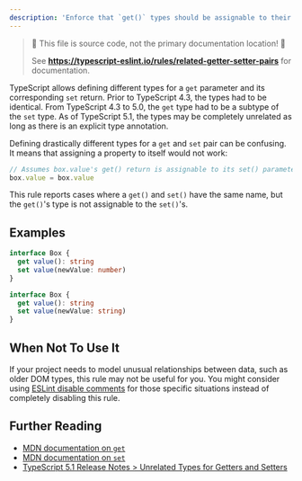 ```yaml
---
description: 'Enforce that `get()` types should be assignable to their equivalent `set()` type.'
---
```



> 🛑 This file is source code, not the primary documentation location! 🛑
>
> See **https://typescript-eslint.io/rules/related-getter-setter-pairs** for documentation.

TypeScript allows defining different types for a `get` parameter and its corresponding `set` return.
Prior to TypeScript 4.3, the types had to be identical.
From TypeScript 4.3 to 5.0, the `get` type had to be a subtype of the `set` type.
As of TypeScript 5.1, the types may be completely unrelated as long as there is an explicit type annotation.

Defining drastically different types for a `get` and `set` pair can be confusing.
It means that assigning a property to itself would not work:

```ts
// Assumes box.value's get() return is assignable to its set() parameter
box.value = box.value
```

This rule reports cases where a `get()` and `set()` have the same name, but the `get()`'s type is not assignable to the `set()`'s.

## Examples

<Tabs>
<TabItem value="❌ Incorrect">

```ts
interface Box {
  get value(): string
  set value(newValue: number)
}
```

</TabItem>
<TabItem value="✅ Correct">

```ts
interface Box {
  get value(): string
  set value(newValue: string)
}
```

</TabItem>
</Tabs>

## When Not To Use It

If your project needs to model unusual relationships between data, such as older DOM types, this rule may not be useful for you.
You might consider using [ESLint disable comments](https://eslint.org/docs/latest/use/configure/rules#using-configuration-comments-1) for those specific situations instead of completely disabling this rule.

## Further Reading

- [MDN documentation on `get`](https://developer.mozilla.org/en-US/docs/Web/JavaScript/Reference/Functions/get)
- [MDN documentation on `set`](https://developer.mozilla.org/en-US/docs/Web/JavaScript/Reference/Functions/set)
- [TypeScript 5.1 Release Notes > Unrelated Types for Getters and Setters](https://www.typescriptlang.org/docs/handbook/release-notes/typescript-5-1.html#unrelated-types-for-getters-and-setters)
